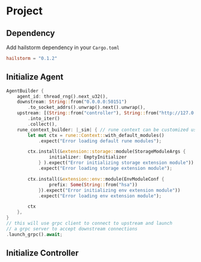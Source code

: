 # Project

## Dependency

Add hailstorm dependency in your `Cargo.toml`

```toml
hailstorm = "0.1.2"
```

## Initialize Agent

```rust
AgentBuilder {
    agent_id: thread_rng().next_u32(),
    downstream: String::from("0.0.0.0:50151")
        .to_socket_addrs().unwrap().next().unwrap(),
    upstream: [(String::from("controller"), String::from("http://127.0.0.1:50051"))]
        .into_iter()
        .collect(),
    rune_context_builder: |_sim| { // rune context can be customized using modules
        let mut ctx = rune::Context::with_default_modules()
            .expect("Error loading default rune modules");

        ctx.install(&extension::storage::module(StorageModuleArgs { 
                initializer: EmptyInitializer 
            } ).expect("Error initializing storage extension module"))
            .expect("Error loading storage extension module");

        ctx.install(&extension::env::module(EnvModuleConf { 
                prefix: Some(String::from("hsa")) 
            }).expect("Error initializing env extension module"))
            .expect("Error loading env extension module");

        ctx
    },
}
// this will use grpc client to connect to upstream and launch 
// a grpc server to accept downstream connections
.launch_grpc().await;
```

## Initialize Controller